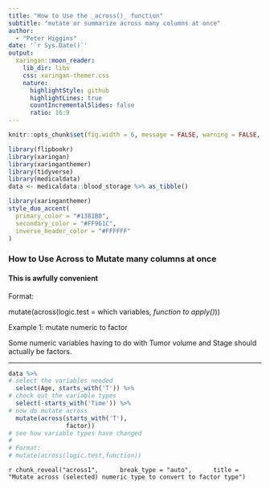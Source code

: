```yaml
---
title: "How to Use the _across()_ function"
subtitle: "mutate or summarize across many columns at once"  
author: 
  - "Peter Higgins"
date: '`r Sys.Date()`'
output:
  xaringan::moon_reader:
    lib_dir: libs
    css: xaringan-themer.css
    nature:
      highlightStyle: github
      highlightLines: true
      countIncrementalSlides: false
      ratio: 16:9
---
```


```r
knitr::opts_chunk$set(fig.width = 6, message = FALSE, warning = FALSE, comment = "", cache = FALSE, fig.retina = 3)

library(flipbookr)
library(xaringan)
library(xaringanthemer)
library(tidyverse)
library(medicaldata)
data <- medicaldata::blood_storage %>% as_tibble()
```

```r
library(xaringanthemer)
style_duo_accent(
  primary_color = "#1381B0",
  secondary_color = "#FF961C",
  inverse_header_color = "#FFFFFF"
)
```

### How to Use Across to Mutate many columns at once

#### This is awfully convenient

Format: <br>

mutate(across(logic.test = which variables, _function to apply()_))

Example 1: mutate numeric to factor

Some numeric variables having to do with Tumor volume and Stage should actually be factors.

---

```r
data %>%
# select the variables needed
  select(Age, starts_with('T')) %>% 
# check out the variable types
  select(-starts_with('Time')) %>% 
# now do mutate across
  mutate(across(starts_with('T'), 
                factor)) 
# see how variable types have changed
# 
# Format:
# mutate(across(logic.test,function))
```

`r chunk_reveal("across1", 
    break_type = "auto", 
    title = "Mutate across (selected) numeric type to convert to factor type")`

